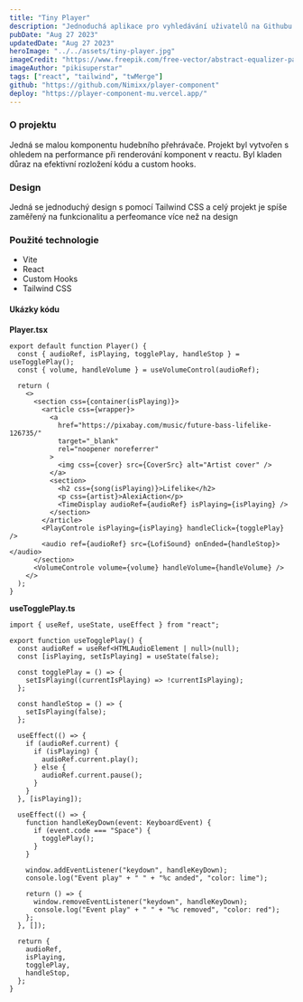 ```yaml
---
title: "Tiny Player"
description: "Jednoduchá aplikace pro vyhledávání uživatelů na Githubu. Využívá Github API a moderní technologie jako React Hooks, TanStak Query, Axios, Tailwind a další. Data jsou cachována a aplikace je plně responzivní."
pubDate: "Aug 27 2023"
updatedDate: "Aug 27 2023"
heroImage: "../../assets/tiny-player.jpg"
imageCredit: "https://www.freepik.com/free-vector/abstract-equalizer-particles-wave-background_5940813.htm#query=music%20player%20wallpaper&position=14&from_view=search&track=ais"
imageAuthor: "pikisuperstar"
tags: ["react", "tailwind", "twMerge"]
github: "https://github.com/Nimixx/player-component"
deploy: "https://player-component-mu.vercel.app/"
---
```


### O projektu

Jedná se malou komponentu hudebního přehrávače. Projekt byl vytvořen s ohledem na performance při renderování komponent v reactu. Byl kladen důraz na efektivní rozložení kódu a custom hooks.

### Design

Jedná se jednoduchý design s pomocí Tailwind CSS a celý projekt je spíše zaměřený na funkcionalitu a perfeomance více než na design

### Použité technologie

- Vite
- React
- Custom Hooks
- Tailwind CSS

#### Ukázky kódu

**Player.tsx**

```tsx
export default function Player() {
  const { audioRef, isPlaying, togglePlay, handleStop } = useTogglePlay();
  const { volume, handleVolume } = useVolumeControl(audioRef);

  return (
    <>
      <section css={container(isPlaying)}>
        <article css={wrapper}>
          <a
            href="https://pixabay.com/music/future-bass-lifelike-126735/"
            target="_blank"
            rel="noopener noreferrer"
          >
            <img css={cover} src={CoverSrc} alt="Artist cover" />
          </a>
          <section>
            <h2 css={song(isPlaying)}>Lifelike</h2>
            <p css={artist}>AlexiAction</p>
            <TimeDisplay audioRef={audioRef} isPlaying={isPlaying} />
          </section>
        </article>
        <PlayControle isPlaying={isPlaying} handleClick={togglePlay} />
        <audio ref={audioRef} src={LofiSound} onEnded={handleStop}></audio>
      </section>
      <VolumeControle volume={volume} handleVolume={handleVolume} />
    </>
  );
}
```

**useTogglePlay.ts**

```tsx
import { useRef, useState, useEffect } from "react";

export function useTogglePlay() {
  const audioRef = useRef<HTMLAudioElement | null>(null);
  const [isPlaying, setIsPlaying] = useState(false);

  const togglePlay = () => {
    setIsPlaying((currentIsPlaying) => !currentIsPlaying);
  };

  const handleStop = () => {
    setIsPlaying(false);
  };

  useEffect(() => {
    if (audioRef.current) {
      if (isPlaying) {
        audioRef.current.play();
      } else {
        audioRef.current.pause();
      }
    }
  }, [isPlaying]);

  useEffect(() => {
    function handleKeyDown(event: KeyboardEvent) {
      if (event.code === "Space") {
        togglePlay();
      }
    }

    window.addEventListener("keydown", handleKeyDown);
    console.log("Event play" + " " + "%c anded", "color: lime");

    return () => {
      window.removeEventListener("keydown", handleKeyDown);
      console.log("Event play" + " " + "%c removed", "color: red");
    };
  }, []);

  return {
    audioRef,
    isPlaying,
    togglePlay,
    handleStop,
  };
}
```
